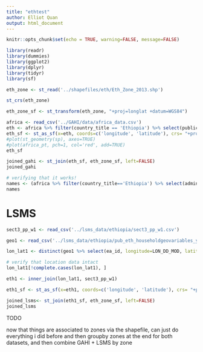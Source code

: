 ```yaml
---
title: "ethtest"
author: Elliot Quan
output: html_document
---
```


```r
knitr::opts_chunk$set(echo = TRUE, warning=FALSE, message=FALSE)
```

```r
library(readr)
library(dummies)
library(ggplot2)
library(dplyr)
library(tidyr)
library(sf)
```




```r
eth_zone <- st_read('../shapefiles/eth/Eth_Zone_2013.shp')
```

```r
st_crs(eth_zone)
```

```r
eth_zone_sf <- st_transform(eth_zone, "+proj=longlat +datum=WGS84")
```


```r
africa <- read_csv('../GAHI/data/africa_data.csv')
eth <- africa %>% filter(country_title == 'Ethiopia') %>% select(publication_year, prevalence, number_examined, number_positive, longitude, latitude) %>% drop_na()
eth_sf <- st_as_sf(x=eth, coords=c('longitude', 'latitude'), crs= "+proj=longlat +datum=WGS84")
#plot(st_geometry(sp), axes=TRUE)
#plot(africa_pt, pch=1, col='red', add=TRUE)
eth_sf
```



```r
joined_gahi <- st_join(eth_sf, eth_zone_sf, left=FALSE)
joined_gahi
```


```r
# verifying that it works!
names <- (africa %>% filter(country_title=='Ethiopia') %>% select(admin2, longitude, latitude) %>% drop_na())$admin2
names
```

# LSMS 

```r
sect3_pp_w1 <- read_csv('../lsms_data/ethiopia/sect3_pp_w1.csv')

geo1 <- read_csv('../lsms_data/ethiopia/pub_eth_householdgeovariables_y1.csv')

lon_lat1 <- distinct(geo1 %>% select(ea_id, longitude=LON_DD_MOD, latitude=LAT_DD_MOD))

# verify that location data intact
lon_lat1[!complete.cases(lon_lat1), ]

eth1 <- inner_join(lon_lat1, sect3_pp_w1)
```

```r
eth1_sf <- st_as_sf(x=eth1, coords=c('longitude', 'latitude'), crs= "+proj=longlat +datum=WGS84")

joined_lsms<- st_join(eth1_sf, eth_zone_sf, left=FALSE)
joined_lsms
```


TODO

now that things are associated to zones via the shapefile, can just do everything i did before and then groupby zones at the end for both datasets, and then combine GAHI + LSMS by zone

